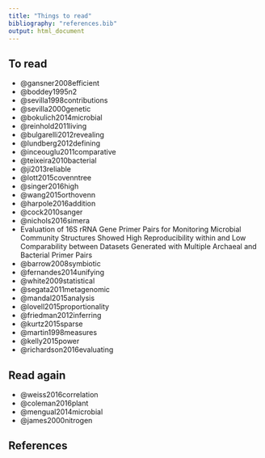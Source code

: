 ```yaml
---
title: "Things to read"
bibliography: "references.bib"
output: html_document
---
```



## To read

* @gansner2008efficient
* @boddey1995n2
* @sevilla1998contributions
* @sevilla2000genetic
* @bokulich2014microbial
* @reinhold2011living
* @bulgarelli2012revealing
* @lundberg2012defining
* @inceouglu2011comparative
* @teixeira2010bacterial
* @ji2013reliable
* @lott2015covenntree
* @singer2016high
* @wang2015orthovenn
* @harpole2016addition
* @cock2010sanger
* @nichols2016simera
* Evaluation of 16S rRNA Gene Primer Pairs for Monitoring Microbial Community Structures Showed High Reproducibility within and Low Comparability between Datasets Generated with Multiple Archaeal and Bacterial Primer Pairs
* @barrow2008symbiotic
* @fernandes2014unifying
* @white2009statistical
* @segata2011metagenomic
* @mandal2015analysis
* @lovell2015proportionality
* @friedman2012inferring
* @kurtz2015sparse
* @martin1998measures
* @kelly2015power
* @richardson2016evaluating

## Read again

* @weiss2016correlation
* @coleman2016plant
* @mengual2014microbial
* @james2000nitrogen

## References